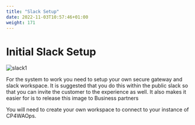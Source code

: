 ```yaml
---
title: "Slack Setup"
date: 2022-11-03T10:57:46+01:00
weight: 171
---
```



# Initial Slack Setup



![slack1](/images/55_slack_story.png)


For the system to work you need to setup your own secure gateway and slack workspace. It is suggested that you do this within the public slack so that you can invite the customer to the experience as well. It also makes it easier for is to release this image to Business partners

You will need to create your own workspace to connect to your instance of CP4WAOps.



